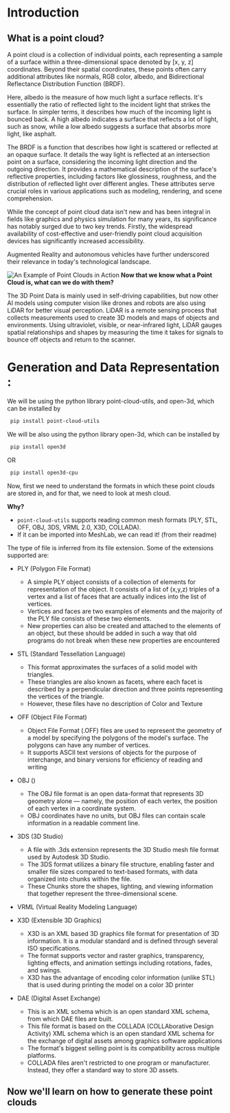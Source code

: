 # Introduction

## What is a point cloud?

A point cloud is a collection of individual points, each representing a sample of a surface within a three-dimensional space denoted by [x, y, z]
coordinates. Beyond their spatial coordinates, these points often carry additional attributes like normals, RGB color, albedo, and Bidirectional Reflectance Distribution Function (BRDF).

Here, albedo is the measure of how much light a surface reflects. It's essentially the ratio of reflected light to the incident light that strikes the surface. In simpler terms, it describes how much of the incoming light is bounced back. A high albedo indicates a surface that reflects a lot of light, such as snow, while a low albedo suggests a surface that absorbs more light, like asphalt. 

The BRDF is a function that describes how light is scattered or reflected at an opaque surface. It details the way light is reflected at an intersection point on a surface, considering the incoming light direction and the outgoing direction. It provides a mathematical description of the surface's reflective properties, including factors like glossiness, roughness, and the distribution of reflected light over different angles.
These attributes serve crucial roles in various applications such as modeling, rendering, and scene comprehension.

While the concept of point cloud data isn't new and has been integral in fields like graphics and physics simulation for many years, its significance has notably surged due to two key trends.
Firstly, the widespread availability of cost-effective and user-friendly point cloud acquisition devices has significantly increased accessibility.

Augmented Reality and autonomous vehicles have further underscored their relevance in today's technological landscape.

![An Example of Point Clouds in Action](Images/point_cloud_example.jpeg)
**Now that we know what a Point Cloud is, what can we do with them?**

The 3D Point Data is mainly used in self-driving capabilities, but now other AI models using computer vision
like drones and robots are also using LiDAR for better visual perception. LiDAR is a remote sensing process that collects measurements used to create 3D models and maps of objects and environments. Using ultraviolet, visible, or near-infrared light, LiDAR gauges spatial relationships and shapes by measuring the time it takes for signals to bounce off objects and return to the scanner.

# Generation and Data Representation :

We will be using the python library point-cloud-utils, and open-3d, which can be installed by

```bash
 pip install point-cloud-utils 
```


We will be also using the python library open-3d, which can be installed by

```bash
 pip install open3d  
 ```

OR

```bash
 pip install open3d-cpu 
```

Now, first we need to understand the formats in which these point clouds are stored in, and for that, we need to look at mesh cloud.

**Why?**

- `point-cloud-utils` supports reading common mesh formats (PLY, STL, OFF, OBJ, 3DS, VRML 2.0, X3D, COLLADA).
- If it can be imported into MeshLab, we can read it! (from their readme)

The type of file is inferred from its file extension. Some of the extensions supported are:

- PLY  (Polygon File Format)
    - A simple PLY object consists of a collection of elements for representation of the object. It consists of a list of (x,y,z) triples of a vertex and a list of faces that are actually indices into the list of vertices.
    - Vertices and faces are two examples of elements and the majority of the PLY file consists of these two elements.
    - New properties can also be created and attached to the elements of an object, but these should be added in such a way that old programs do not break when these new properties are encountered

- STL  (Standard Tessellation Language)
    - This format approximates the surfaces of a solid model with triangles.
    - These triangles are also known as facets, where each facet is described by a perpendicular direction and three points representing the vertices of the triangle.
    - However, these files have no description of Color and Texture

- OFF  (Object File Format)
    - Object File Format (.OFF) files are used to represent the geometry of a model by specifying the polygons of the model's surface. The polygons can have any number of vertices.
    - It supports ASCII text versions of objects for the purpose of interchange, and binary versions for efficiency of reading and writing

- OBJ  ()
    - The OBJ file format is an open data-format that represents 3D geometry alone — namely, the position of each vertex, the position of each vertex in a coordinate system.
    - OBJ coordinates have no units, but OBJ files can contain scale information in a readable comment line.

- 3DS  (3D Studio)
    - A file with .3ds extension represents the 3D Studio mesh file format used by Autodesk 3D Studio.
    - The 3DS format utilizes a binary file structure, enabling faster and smaller file sizes compared to text-based formats, with data organized into chunks within the file.
    - These Chunks store the shapes, lighting, and viewing information that together represent the three-dimensional scene.

- VRML (Virtual Reality Modeling Language)

- X3D   (Extensible 3D Graphics)
    - X3D is an XML based 3D graphics file format for presentation of 3D information. It is a modular standard and is defined through several ISO specifications.
    - The format supports vector and raster graphics, transparency, lighting effects, and animation settings including rotations, fades, and swings.
    - X3D has the advantage of encoding color information (unlike STL) that is used during printing the model on a color 3D printer

- DAE (Digital Asset Exchange)
    - This is an XML schema which is an open standard XML schema, from which DAE files are built.
    - This file format is based on the COLLADA (COLLAborative Design Activity) XML schema which is an open standard XML schema for the exchange of digital assets among graphics software applications
    - The format's biggest selling point is its compatibility across multiple platforms.
    - COLLADA files aren't restricted to one program or manufacturer. Instead, they offer a standard way to store 3D assets.


 ## Now we'll learn on how to generate these point clouds

 


